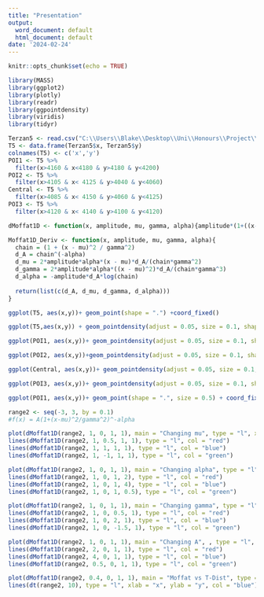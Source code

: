 ```yaml
---
title: "Presentation"
output:
  word_document: default
  html_document: default
date: '2024-02-24'
---
```


```r
knitr::opts_chunk$set(echo = TRUE)
```

```r
library(MASS)
library(ggplot2)
library(plotly)
library(readr)
library(ggpointdensity)
library(viridis)
library(tidyr)
```

```r
Terzan5 <- read.csv("C:\\Users\\Blake\\Desktop\\Uni\\Honours\\Project\\Terzan 5 X-ray events.csv")
T5 <- data.frame(Terzan5$x, Terzan5$y)
colnames(T5) <- c('x','y')
POI1 <- T5 %>%
  filter(x>4160 & x<4180 & y>4180 & y<4200)
POI2 <- T5 %>%
  filter(x>4105 & x< 4125 & y>4040 & y<4060)
Central <- T5 %>%
  filter(x>4085 & x< 4150 & y>4060 & y<4125)
POI3 <- T5 %>%
  filter(x>4120 & x< 4140 & y>4100 & y<4120)

dMoffat1D <- function(x, amplitude, mu, gamma, alpha){amplitude*(1+((x-mu)/gamma)^2)^-alpha}

Moffat1D_Deriv <- function(x, amplitude, mu, gamma, alpha){
  chain = (1 + (x - mu)^2 / gamma^2)
  d_A = chain^(-alpha)
  d_mu = 2*amplitude*alpha*(x - mu)*d_A/(chain*gamma^2)
  d_gamma = 2*amplitude*alpha*((x - mu)^2)*d_A/(chain*gamma^3)
  d_alpha = -amplitude*d_A*log(chain)
  
  return(list(c(d_A, d_mu, d_gamma, d_alpha)))
}
```


```r
ggplot(T5, aes(x,y))+ geom_point(shape = ".") +coord_fixed()
```


```r
ggplot(T5,aes(x,y)) + geom_pointdensity(adjust = 0.05, size = 0.1, shape = "1") + scale_color_viridis(direction = -1, option = "B", trans = "log", breaks = c(10, 100, 1000, 10000)) + coord_fixed()
```
```r
ggplot(POI1, aes(x,y))+ geom_pointdensity(adjust = 0.05, size = 0.1, shape = "1") + scale_color_viridis(direction = -1, option = "B", trans = "log", breaks = c(10, 100, 1000)) + coord_fixed()
```

```r
ggplot(POI2, aes(x,y))+geom_pointdensity(adjust = 0.05, size = 0.1, shape = "1") + scale_color_viridis(direction = -1, option = "B", trans = "log", breaks = c(10, 100, 1000)) + coord_fixed()
```

```r
ggplot(Central, aes(x,y))+ geom_pointdensity(adjust = 0.05, size = 0.1, shape = "1") + scale_color_viridis(direction = -1, option = "B", trans = "log", breaks = c(10, 100, 1000, 10000)) + coord_fixed()
```
```r
ggplot(POI3, aes(x,y))+ geom_pointdensity(adjust = 0.05, size = 0.1, shape = "1") + scale_color_viridis(direction = -1, option = "B", trans = "log", breaks = c(10, 100, 1000, 10000)) + coord_fixed()
```

```r
ggplot(POI1, aes(x,y))+ geom_point(shape = ".", size = 0.5) + coord_fixed()
```

```r
range2 <- seq(-3, 3, by = 0.1)
#f(x) = A(1+(x-mu)^2/gamma^2)^-alpha

plot(dMoffat1D(range2, 1, 0, 1, 1), main = "Changing mu", type = "l", xlab = "x", ylab = "y", ylim = c(-0.5, 1.1))
lines(dMoffat1D(range2, 1, 0.5, 1, 1), type = "l", col = "red")
lines(dMoffat1D(range2, 1, 1, 1, 1), type = "l", col = "blue")
lines(dMoffat1D(range2, 1, -1, 1, 1), type = "l", col = "green")

plot(dMoffat1D(range2, 1, 0, 1, 1), main = "Changing alpha", type = "l", xlab = "x", ylab = "y", ylim = c(-0.5, 1.1))
lines(dMoffat1D(range2, 1, 0, 1, 2), type = "l", col = "red")
lines(dMoffat1D(range2, 1, 0, 1, 4), type = "l", col = "blue")
lines(dMoffat1D(range2, 1, 0, 1, 0.5), type = "l", col = "green")

plot(dMoffat1D(range2, 1, 0, 1, 1), main = "Changing gamma", type = "l", xlab = "x", ylab = "y", ylim = c(-0.5, 1.1))
lines(dMoffat1D(range2, 1, 0, 0.5, 1), type = "l", col = "red")
lines(dMoffat1D(range2, 1, 0, 2, 1), type = "l", col = "blue")
lines(dMoffat1D(range2, 1, 0, -1.5, 1), type = "l", col = "green")

plot(dMoffat1D(range2, 1, 0, 1, 1), main = "Changing A", , type = "l", xlab = "x", ylab = "y", ylim = c(-0.5, 5))
lines(dMoffat1D(range2, 2, 0, 1, 1), type = "l", col = "red")
lines(dMoffat1D(range2, 4, 0, 1, 1), type = "l", col = "blue")
lines(dMoffat1D(range2, 0.5, 0, 1, 1), type = "l", col = "green")

```

```r
plot(dMoffat1D(range2, 0.4, 0, 1, 1), main = "Moffat vs T-Dist", type = "l", xlab = "x", ylab = "y", ylim = c(-0.5, 1.1))
lines(dt(range2, 10), type = "l", xlab = "x", ylab = "y", col = "blue")
```
